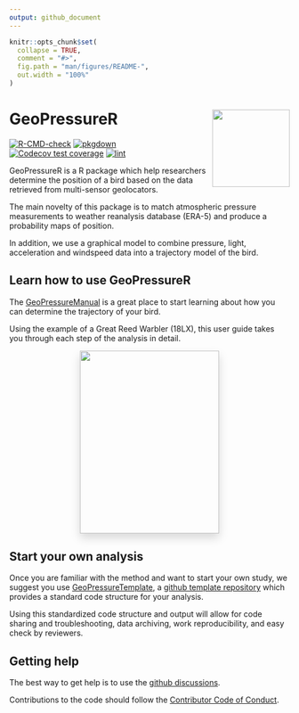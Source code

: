 ```yaml
---
output: github_document
---
```


<!-- README.md is generated from README.Rmd. Please edit that file -->

```r
knitr::opts_chunk$set(
  collapse = TRUE,
  comment = "#>",
  fig.path = "man/figures/README-",
  out.width = "100%"
)
```

# GeoPressureR <img src="man/figures/logo.png" align="right" height="139"/>

<!-- badges: start -->

[![R-CMD-check](https://github.com/Rafnuss/GeoPressureR/workflows/R-CMD-check/badge.svg)](https://github.com/Rafnuss/GeoPressureR/actions) [![pkgdown](https://github.com/Rafnuss/GeoPressureR/actions/workflows/pkgdown.yaml/badge.svg)](https://github.com/Rafnuss/GeoPressureR/actions/workflows/pkgdown.yaml) [![Codecov test coverage](https://codecov.io/gh/Rafnuss/GeoPressureR/branch/master/graph/badge.svg)](https://app.codecov.io/gh/Rafnuss/GeoPressureR?branch=master) [![lint](https://github.com/Rafnuss/GeoPressureR/actions/workflows/lint.yaml/badge.svg)](https://github.com/Rafnuss/GeoPressureR/actions/workflows/lint.yaml)
<!-- badges: end -->

GeoPressureR is a R package which help researchers determine the position of a bird based on the data retrieved from multi-sensor geolocators. 

The main novelty of this package is to match atmospheric pressure measurements to weather reanalysis database (ERA-5) and produce a probability maps of position.

In addition, we use a graphical model to combine pressure, light, acceleration and windspeed data into a trajectory model of the bird. 

## Learn how to use GeoPressureR

The [GeoPressureManual](https://raphaelnussbaumer.com/GeoPressureManual) is a great place to start learning about how you can determine the trajectory of your bird. 

Using the example of a Great Reed Warbler (18LX), this user guide takes you through each step of the analysis in detail.

<p align="center">
<a href="https://raphaelnussbaumer.com/GeoPressureManual"><img src="https://github.com/Rafnuss/GeoPressureManual/raw/main/assets/cover.png" style="margin: 0 1rem 0 1rem;box-shadow: 0 .5rem 1rem rgba(0,0,0,.15);" align="center" width="250" height="328"></a></p>


## Start your own analysis

Once you are familiar with the method and want to start your own study, we suggest you use  [GeoPressureTemplate](https://github.com/Rafnuss/GeoPressureTemplate), a [github template repository](https://docs.github.com/en/repositories/creating-and-managing-repositories/creating-a-template-repository) which provides a standard code structure for your analysis. 

Using this standardized code structure and output will allow for code sharing and troubleshooting, data archiving, work reproducibility, and easy check by reviewers.

## Getting help

The best way to get help is to use the [github discussions](https://github.com/Rafnuss/GeoPressureR/discussions). 

Contributions to the code should follow the [Contributor Code of Conduct](https://raphaelnussbaumer.com/GeoPressureR/CONTRIBUTING.html).
